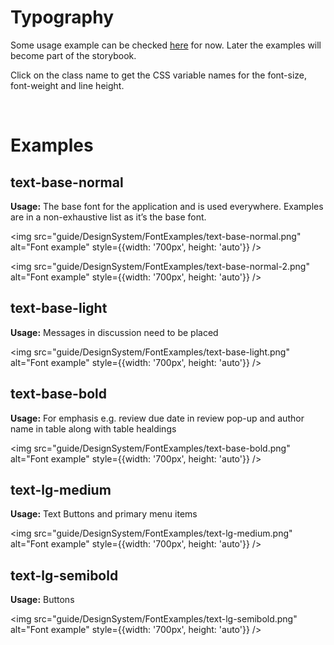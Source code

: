 
<Meta title="Guide/Style/Fonts" />

# Typography

Some usage example can be checked [here](https://docs.google.com/spreadsheets/d/1S-gJUSw_hZyiANiKitxP_XOVgQPAgIa-PBSJNZFWPjE) for now. Later the examples will become part of the storybook.

Click on the class name to get the CSS variable names for the font-size, font-weight and line height.

<Story of={FontsDisplayStories.Default} />

<br />

# Examples

## text-base-normal

**Usage:** The base font for the application and is used everywhere. Examples are in a non-exhaustive list as it’s the base font.

<img
	src="guide/DesignSystem/FontExamples/text-base-normal.png"
	alt="Font example"
	style={{width: '700px', height: 'auto'}}
/>

<img
	src="guide/DesignSystem/FontExamples/text-base-normal-2.png"
	alt="Font example"
	style={{width: '700px', height: 'auto'}}
/>

## text-base-light

**Usage:** Messages in discussion need to be placed

<img
	src="guide/DesignSystem/FontExamples/text-base-light.png"
	alt="Font example"
	style={{width: '700px', height: 'auto'}}
/>

## text-base-bold

**Usage:** For emphasis e.g. review due date in review pop-up and author name in table along with table healdings

<img
	src="guide/DesignSystem/FontExamples/text-base-bold.png"
	alt="Font example"
	style={{width: '700px', height: 'auto'}}
/>

## text-lg-medium

**Usage:** Text Buttons and primary menu items

<img
	src="guide/DesignSystem/FontExamples/text-lg-medium.png"
	alt="Font example"
	style={{width: '700px', height: 'auto'}}
/>

## text-lg-semibold

**Usage:** Buttons

<img
	src="guide/DesignSystem/FontExamples/text-lg-semibold.png"
	alt="Font example"
	style={{width: '700px', height: 'auto'}}
/>
